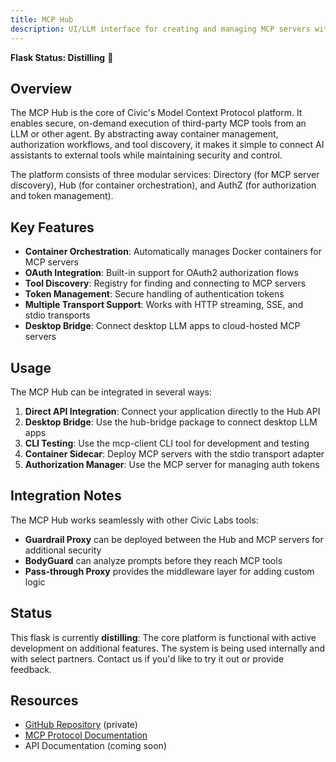 ```yaml
---
title: MCP Hub
description: UI/LLM interface for creating and managing MCP servers with built-in auth
---
```


**Flask Status: Distilling** 🧪

## Overview

The MCP Hub is the core of Civic's Model Context Protocol platform. It enables secure, on-demand execution of third-party MCP tools from an LLM or other agent. By abstracting away container management, authorization workflows, and tool discovery, it makes it simple to connect AI assistants to external tools while maintaining security and control.

The platform consists of three modular services: Directory (for MCP server discovery), Hub (for container orchestration), and AuthZ (for authorization and token management).

## Key Features

- **Container Orchestration**: Automatically manages Docker containers for MCP servers
- **OAuth Integration**: Built-in support for OAuth2 authorization flows
- **Tool Discovery**: Registry for finding and connecting to MCP servers
- **Token Management**: Secure handling of authentication tokens
- **Multiple Transport Support**: Works with HTTP streaming, SSE, and stdio transports
- **Desktop Bridge**: Connect desktop LLM apps to cloud-hosted MCP servers

## Usage

The MCP Hub can be integrated in several ways:

1. **Direct API Integration**: Connect your application directly to the Hub API
2. **Desktop Bridge**: Use the hub-bridge package to connect desktop LLM apps
3. **CLI Testing**: Use the mcp-client CLI tool for development and testing
4. **Container Sidecar**: Deploy MCP servers with the stdio transport adapter
5. **Authorization Manager**: Use the MCP server for managing auth tokens

## Integration Notes

The MCP Hub works seamlessly with other Civic Labs tools:
- **Guardrail Proxy** can be deployed between the Hub and MCP servers for additional security
- **BodyGuard** can analyze prompts before they reach MCP tools
- **Pass-through Proxy** provides the middleware layer for adding custom logic

## Status

This flask is currently **distilling**: The core platform is functional with active development on additional features. The system is being used internally and with select partners. Contact us if you'd like to try it out or provide feedback.

## Resources

- [GitHub Repository](https://github.com/civicteam/civic-mcp) (private)
- [MCP Protocol Documentation](https://modelcontextprotocol.io)
- API Documentation (coming soon)